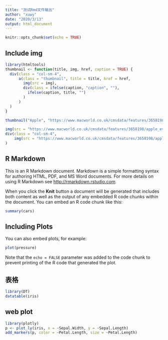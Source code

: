 ```yaml
---
title: "测试Rmd文件输出"
author: "xuwy"
date: "2020/3/13"
output: html_document
---
```


```r
knitr::opts_chunk$set(echo = TRUE)
```

## Include img
```r
library(htmltools)
thumbnail <- function(title, img, href, caption = TRUE) {
  div(class = "col-sm-4",
      a(class = "thumbnail", title = title, href = href,
        img(src = img),
        div(class = ifelse(caption, "caption", ""),
          ifelse(caption, title, "")
        )
      )
  )
}

thumbnail("Apple", "https://www.macworld.co.uk/cmsdata/features/3658198/apple_event_image_2019_thumb800.png", "https://www.macworld.co.uk/cmsdata/features/3658198/apple_event_image_2019_thumb800.png")
```

```r
img(src = "https://www.macworld.co.uk/cmsdata/features/3658198/apple_event_image_2019_thumb800.png")
div(class = "col-sm-4",
    img(src = "https://www.macworld.co.uk/cmsdata/features/3658198/apple_event_image_2019_thumb800.png")
)
```


## R Markdown

This is an R Markdown document. Markdown is a simple formatting syntax for authoring HTML, PDF, and MS Word documents. For more details on using R Markdown see <http://rmarkdown.rstudio.com>.

When you click the **Knit** button a document will be generated that includes both content as well as the output of any embedded R code chunks within the document. You can embed an R code chunk like this:

```r
summary(cars)
```

## Including Plots

You can also embed plots, for example:

```r
plot(pressure)
```

Note that the `echo = FALSE` parameter was added to the code chunk to prevent printing of the R code that generated the plot.


## 表格

```r
library(DT)
datatable(iris)
```


## web plot

```r
library(plotly)
p <- plot_ly(iris, x = ~Sepal.Width, y = ~Sepal.Length) 
add_markers(p, color = ~Petal.Length, size = ~Petal.Length)
```